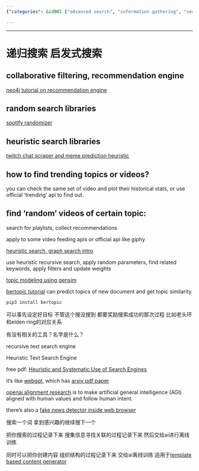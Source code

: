 ```yaml
---
{"categories": &id001 ["advanced search", "information gathering", "search", "semantic search"], "category": "Search Methods", "date": "2023-12-22 23:52:59", "description": "This article explores different search techniques, such as collaborative filtering and recommendation engines, along with random and heuristic libraries. It delves into scraping Twitch chat and predicting memes, detecting trending topics or videos using official APIs, recursive searching with filters and updates, topic modeling via Gensim, and identifying fake news in web browsers.", "tags": *id001, "title": "递归搜索 启发式搜索"}

---
```


------

# 递归搜索 启发式搜索

## collaborative filtering, recommendation engine

[neo4j tutorial on recommendation engine](https://neo4j.com/blog/collaborative-filtering-creating-teams/)

## random search libraries

[spotify randomizer](https://github.com/imdadahad/find-random-spotify-songs/blob/master/spotify_client.py)

## heuristic search libraries

[twitch chat scraper and meme prediction heuristic](https://github.com/epeguero/twitch-meme-scraper)

## how to find trending topics or videos?

you can check the same set of video and plot their historical stats, or use official 'trending' api to find out.

## find 'random' videos of certain topic:

search for playlists, collect recommendations

apply to some video feeding apis or official api like giphy

[heuristic search, graph search intro](https://zhuanlan.zhihu.com/p/384614837)

use heuristic recursive search, apply random parameters, find related keywords, apply filters and update weights

[topic modeling using gensim](https://blog.csdn.net/pipisorry/article/details/46447561)

[bertopic tutorial](https://hackernoon.com/nlp-tutorial-topic-modeling-in-python-with-bertopic-372w35l9) can predict topics of new document and get topic similarity

```bash
pip3 install bertopic
```

可以事先设定好目标 不管这个搜没搜到 都要奖励搜索成功的那次过程 比如老头环和elden ring的对应关系

有没有相关的工具？名字是什么？

recursive text search engine

Heuristic Text Search Engine

free pdf: [Heuristic and Systematic Use of Search Engines](https://academic.oup.com/jcmc/article/12/3/778/4582966?login=false)

it's like [webgpt](https://gpt3demo.com/apps/webgpt), which has [arxiv pdf paper](https://arxiv.org/pdf/2112.09332.pdf)

[openai alignment research](https://openai.com/alignment/) is to make artificial general intelligence (AGI) aligned with human values and follow human intent.

there's also a [fake news detector inside web browser](https://github.com/meghu2791/evaluateNeuralFakenewsDetectors)

搜索一个词 拿到感兴趣的继续搜下一个

把你搜索的过程记录下来 搜集信息寻找关联的过程记录下来 然后交给ai进行离线训练

同时可以把你创建内容 组织结构的过程记录下来 交给ai离线训练 适用于[template based content generator](./pyjom schedules.md)

